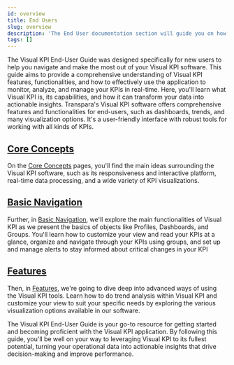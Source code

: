 ```yaml
---
id: overview
title: End Users
slug: overview
description: 'The End User documentation section will guide you on how to use the Visual KPI solution.'
tags: []
---
```


The Visual KPI End-User Guide was designed specifically for new users to help you navigate and make the most out of your Visual KPI software. This guide aims to provide a comprehensive understanding of Visual KPI features, functionalities, and how to effectively use the application to monitor, analyze, and manage your KPIs in real-time. Here, you'll learn what Visual KPI is, its capabilities, and how it can transform your data into actionable insights. Transpara's Visual KPI software offers comprehensive features and functionalities for end-users, such as dashboards, trends, and many visualization options. It's a user-friendly interface with robust tools for working with all kinds of KPIs.

## [Core Concepts](/docs/end-user/core-concepts/overview)

On the [Core Concepts](/docs/end-user/core-concepts/overview) pages, you'll find the main ideas surrounding the Visual KPI software, such as its responsiveness and interactive platform, real-time data processing, and a wide variety of KPI visualizations.

## [Basic Navigation](/docs/end-user/basic-navigation/overview)

Further, in [Basic Navigation](/docs/end-user/basic-navigation/overview), we'll explore the main functionalities of Visual KPI as we present the basics of objects like Profiles, Dashboards, and Groups. You'll learn how to customize your view and read your KPIs at a glance, organize and navigate through your KPIs using groups, and set up and manage alerts to stay informed about critical changes in your KPI

## [Features](/docs/end-user/features/end-user/features)

Then, in [Features](/docs/end-user/features/end-user/features), we're going to dive deep into advanced ways of using the Visual KPI tools. Learn how to do trend analysis within Visual KPI and customize your view to suit your specific needs by exploring the various visualization options available in our software.

The Visual KPI End-User Guide is your go-to resource for getting started and becoming proficient with the Visual KPI application. By following this guide, you'll be well on your way to leveraging Visual KPI to its fullest potential, turning your operational data into actionable insights that drive decision-making and improve performance.
